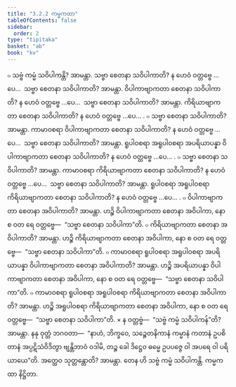 ```yaml
---
title: "3.2.2 ကမ္မကထာ"
tableOfContents: false
sidebar:
  order: 2
type: "tipitaka"
basket: "ab"
book: "kv"
---
```



<DynamicBreadcrumb />

<Division number="633" book="kv" e="ch" v="32" p="336">

<Paragraph number="2089" book="kv">
๐ သဗ္ဗံ ကမ္မံ သဝိပါကန္တိ? အာမန္တာ. သဗ္ဗာ စေတနာ သဝိပါကာတိ? န ဟေဝံ ဝတ္တဗ္ဗေ …ပေ…  သဗ္ဗာ စေတနာ သဝိပါကာတိ? အာမန္တာ. ဝိပါကာဗျာကတာ စေတနာ သဝိပါကာတိ? န ဟေဝံ ဝတ္တဗ္ဗေ …ပေ…  သဗ္ဗာ စေတနာ သဝိပါကာတိ? အာမန္တာ. ကိရိယာဗျာကတာ စေတနာ သဝိပါကာတိ? န ဟေဝံ ဝတ္တဗ္ဗေ …ပေ… .
</Paragraph>

<Paragraph number="2090" book="kv">
๐ သဗ္ဗာ စေတနာ သဝိပါကာတိ? အာမန္တာ. ကာမာဝစရာ ဝိပါကာဗျာကတာ စေတနာ သဝိပါကာတိ? န ဟေဝံ ဝတ္တဗ္ဗေ …ပေ…  သဗ္ဗာ စေတနာ သဝိပါကာတိ? အာမန္တာ. ရူပါဝစရာ အရူပါဝစရာ အပရိယာပန္နာ ဝိပါကာဗျာကတာ စေတနာ သဝိပါကာတိ? န ဟေဝံ ဝတ္တဗ္ဗေ …ပေ… .
</Paragraph>

<Paragraph number="2091" book="kv">
๐ သဗ္ဗာ စေတနာ သဝိပါကာတိ? အာမန္တာ. ကာမာဝစရာ ကိရိယာဗျာကတာ စေတနာ သဝိပါကာတိ? န ဟေဝံ ဝတ္တဗ္ဗေ …ပေ…  သဗ္ဗာ စေတနာ သဝိပါကာတိ? အာမန္တာ. ရူပါဝစရာ အရူပါဝစရာ ကိရိယာဗျာကတာ စေတနာ သဝိပါကာတိ? န ဟေဝံ ဝတ္တဗ္ဗေ …ပေ… .
</Paragraph>

</Division>
<Division number="634" book="kv" e="ch" v="32" p="337">

<Paragraph number="2092" book="kv">
๐ ဝိပါကာဗျာကတာ စေတနာ အဝိပါကာတိ? အာမန္တာ. ဟဉ္စိ ဝိပါကာဗျာကတာ စေတနာ အဝိပါကာ, နော စ ဝတ ရေ ဝတ္တဗ္ဗေ—  “သဗ္ဗာ စေတနာ သဝိပါကာ”တိ.
</Paragraph>

<Paragraph number="2093" book="kv">
๐ ကိရိယာဗျာကတာ စေတနာ အဝိပါကာတိ? အာမန္တာ. ဟဉ္စိ ကိရိယာဗျာကတာ စေတနာ အဝိပါကာ, နော စ ဝတ ရေ ဝတ္တဗ္ဗေ—  “သဗ္ဗာ စေတနာ သဝိပါကာ”တိ.
</Paragraph>

<Paragraph number="2094" book="kv">
๐ ကာမာဝစရာ ရူပါဝစရာ အရူပါဝစရာ အပရိယာပန္နာ ဝိပါကာဗျာကတာ စေတနာ အဝိပါကာတိ? အာမန္တာ. ဟဉ္စိ အပရိယာပန္နာ ဝိပါကာဗျာကတာ စေတနာ အဝိပါကာ, နော စ ဝတ ရေ ဝတ္တဗ္ဗေ—  “သဗ္ဗာ စေတနာ သဝိပါကာ”တိ.
</Paragraph>

<Paragraph number="2095" book="kv">
๐ ကာမာဝစရာ ရူပါဝစရာ အရူပါဝစရာ ကိရိယာဗျာကတာ စေတနာ အဝိပါကာတိ? အာမန္တာ. ဟဉ္စိ အရူပါဝစရာ ကိရိယာဗျာကတာ စေတနာ အဝိပါကာ, နော စ ဝတ ရေ ဝတ္တဗ္ဗေ—  “သဗ္ဗာ စေတနာ သဝိပါကာ”တိ.
</Paragraph>

</Division>
<Division number="635" book="kv" e="ch" v="32" p="337">

<Paragraph number="2096" book="kv">
× န ဝတ္တဗ္ဗံ—  “သဗ္ဗံ ကမ္မံ သဝိပါကန်”တိ? အာမန္တာ. နနု ဝုတ္တံ ဘဂဝတာ—  “နာဟံ, ဘိက္ခဝေ, သဉ္စေတနိကာနံ ကမ္မာနံ ကတာနံ ဥပစိတာနံ အပ္ပဋိသံဝိဒိတွာ ဗျန္တိဘာဝံ ဝဒါမိ, တဉ္စ ခေါ ဒိဋ္ဌေဝ ဓမ္မေ ဥပပဇ္ဇေ ဝါ အပရေ ဝါ ပရိယာယေ”တိ. အတ္ထေဝ သုတ္တန္တောတိ? အာမန္တာ. တေန ဟိ သဗ္ဗံ ကမ္မံ သဝိပါကန္တိ.

</Paragraph>
</Division>

<Paragraph number="2097" type="center" book="kv">
ကမ္မကထာ နိဋ္ဌိတာ.
</Paragraph>